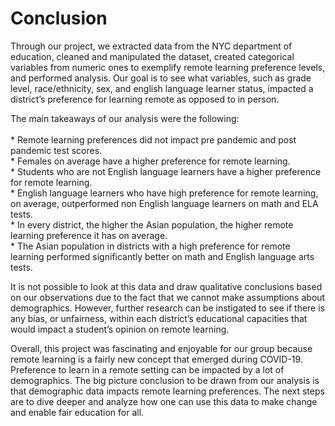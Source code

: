 # Conclusion

Through our project, we extracted data from the NYC department of education, cleaned and manipulated the dataset, created categorical variables from numeric ones to exemplify remote learning preference levels, and performed analysis. Our goal is to see what variables, such as grade level, race/ethnicity, sex, and english language learner status, impacted a district’s preference for learning remote as opposed to in person.

The main takeaways of our analysis were the following:\
\
* Remote learning preferences did not impact pre pandemic and post pandemic test scores.\
* Females on average have a higher preference for remote learning.\
* Students who are not English language learners have a higher preference for remote learning.\
* English language learners who have high preference for remote learning, on average, outperformed non English language learners on math and ELA tests.\
* In every district, the higher the Asian population, the higher remote learning preference it has on average.\
* The Asian population in districts with a high preference for remote learning performed significantly better on math and English language arts tests.\

It is not possible to look at this data and draw qualitative conclusions based on our observations due to the fact that we cannot make assumptions about demographics. However, further research can be instigated to see if there is any bias, or unfairness, within each district’s educational capacities that would impact a student’s opinion on remote learning. 

Overall, this project was fascinating and enjoyable for our group because remote learning is a fairly new concept that emerged during COVID-19. Preference to learn in a remote setting can be impacted by a lot of demographics. The big picture conclusion to be drawn from our analysis is that demographic data impacts remote learning preferences. The next steps are to dive deeper and analyze how one can use this data to make change and enable fair education for all. 
